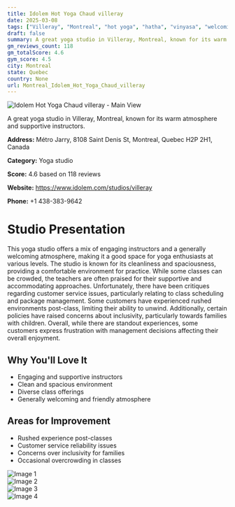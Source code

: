 ```yaml
---
title: Idolem Hot Yoga Chaud villeray
date: 2025-03-08
tags: ["Villeray", "Montreal", "hot yoga", "hatha", "vinyasa", "welcoming", "clean", "Montreal"]  
draft: false
summary: A great yoga studio in Villeray, Montreal, known for its warm atmosphere and supportive instructors.
gm_reviews_count: 118
gm_totalScore: 4.6
gym_score: 4.5
city: Montreal
state: Quebec
country: None
url: Montreal_Idolem_Hot_Yoga_Chaud_villeray
---
```


<div className="aspect-[16/9] relative my-8">
  <img 
    src="https://lh5.googleusercontent.com/p/AF1QipMUnSBUHPJPrxjHGhbb1Ve8qUC20AyoJUIrGtpB=w1920-h1080-k-no"
    alt="Idolem Hot Yoga Chaud villeray - Main View"
    className="object-cover absolute inset-0 w-full h-full rounded-lg"
  />
</div>

A great yoga studio in Villeray, Montreal, known for its warm atmosphere and supportive instructors.

**Address:** Métro Jarry, 8108 Saint Denis St, Montreal, Quebec H2P 2H1, Canada

**Category:** Yoga studio

**Score:** 4.6 based on 118 reviews

**Website:** https://www.idolem.com/studios/villeray

**Phone:** +1 438-383-9642

# Studio Presentation

This yoga studio offers a mix of engaging instructors and a generally welcoming atmosphere, making it a good space for yoga enthusiasts at various levels. The studio is known for its cleanliness and spaciousness, providing a comfortable environment for practice. While some classes can be crowded, the teachers are often praised for their supportive and accommodating approaches. Unfortunately, there have been critiques regarding customer service issues, particularly relating to class scheduling and package management. Some customers have experienced rushed environments post-class, limiting their ability to unwind. Additionally, certain policies have raised concerns about inclusivity, particularly towards families with children. Overall, while there are standout experiences, some customers express frustration with management decisions affecting their overall enjoyment.

## Why You'll Love It

- Engaging and supportive instructors
- Clean and spacious environment
- Diverse class offerings
- Generally welcoming and friendly atmosphere

## Areas for Improvement

- Rushed experience post-classes
- Customer service reliability issues
- Concerns over inclusivity for families
- Occasional overcrowding in classes

<div className="grid grid-cols-1 xl:grid-cols-2 gap-4 my-8">
<div className="aspect-[4/3] relative"><img src="https://lh3.googleusercontent.com/p/AF1QipMOCKgcujIjv4XnHO22dJmUEA3dSnosfPvkVgcs=w1920-h1080-k-no-pi-0-ya30.799994-ro-0-fo100" alt="Image 1" className="object-cover absolute inset-0 w-full h-full rounded-lg" /></div>
<div className="aspect-[4/3] relative"><img src="https://lh3.googleusercontent.com/p/AF1QipNKwzvZk3x0C7HcdUgoignws9rHm1qQVQlekfMy=w1920-h1080-k-no-pi-20-ya134-ro0-fo100" alt="Image 2" className="object-cover absolute inset-0 w-full h-full rounded-lg" /></div>
<div className="aspect-[4/3] relative"><img src="https://lh3.googleusercontent.com/p/AF1QipNT2Zc6j5XW8pBB5at_2zSo6BFXKpsXshtUXMMC=w1920-h1080-k-no-pi-0-ya260-ro0-fo100" alt="Image 3" className="object-cover absolute inset-0 w-full h-full rounded-lg" /></div>
<div className="aspect-[4/3] relative"><img src="https://lh3.googleusercontent.com/p/AF1QipMMCC0af-ivpg5sjkysEQaSNzkvnyIPHUHiF8Hn=w1920-h1080-k-no-pi-20-ya217.59999-ro0-fo100" alt="Image 4" className="object-cover absolute inset-0 w-full h-full rounded-lg" /></div>
</div>